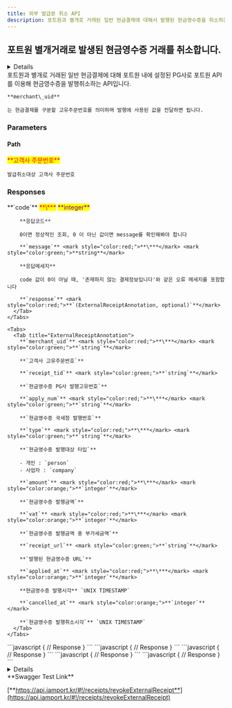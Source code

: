 ```yaml
---
title: 외부 발급분 취소 API
description: 포트원과 별개로 거래된 일반 현금결제에 대해서 발행된 현금영수증을 취소하는 API 입니다
---
```



## 포트원 별개거래로 발생된 현금영수증 거래를 취소합니다.

<Details>
  <p slot="summary"><strong>지원되는 PG사</strong> 확인하기</p>

  - **KG 이니시스**
  - **NHN KCP**
  - **헥토파이낸셜**
  - **나이스페이먼츠(구모듈/신모듈)**
  - **이지페이(KICC)**
  - **스마트로(신모듈)**
  - **나이스페이먼츠(신모듈)**
  - **웰컴페이먼츠**
</Details>

<Swagger method="delete" path="/receipts/external/{merchant_uid}" baseUrl="https://api.iamport.kr" summary="포트원에서 발급하지 않은 PG발급 거래를 취소합니다.">
  <SwaggerDescription>
    포트원과 별개로 거래된 일반 현금결제에 대해 포트원 내에 설정된 PG사로 포트원 API를 이용해 현금영수증을 발행취소하는 API입니다.

    **merchant\_uid**

    는 현금결제를 구분할 고유주문번호를 의미하며 발행에 사용된 값을 전달하면 됩니다.
  </SwaggerDescription>

  ### Parameters

  #### Path

  <SwaggerParameter name="merchant_uid" type="String" required="true">
    <mark style="color:red;">**고객사 주문번호**</mark>

    발급취소대상 고객사 주문번호
  </SwaggerParameter>

  ### Responses

  <SwaggerResponse status="200: OK" description="성공">
    <Tabs>
      <Tab title="ExternalReceiptResponse">
        **`code`** <mark style="color:red;">**\***</mark> <mark style="color:purple;">**integer**</mark>

        **응답코드**

        0이면 정상적인 조회, 0 이 아닌 값이면 message를 확인해봐야 합니다

        **`message`** <mark style="color:red;">**\***</mark> <mark style="color:green;">**string**</mark>

        **응답메세지**

        code 값이 0이 아닐 때, '존재하지 않는 결제정보입니다'와 같은 오류 메세지를 포함합니다

        **`response`** <mark style="color:red;">**`(ExternalReceiptAnnotation, optional)`**</mark>
      </Tab>
    </Tabs>

    <Tabs>
      <Tab title="ExternalReceiptAnnotation">
        **`merchant_uid`** <mark style="color:red;">**\***</mark> <mark style="color:green;">**`string`**</mark>

        **`고객사 고유주문번호`**

        **`receipt_tid`** <mark style="color:green;">**`string`**</mark>

        **`현금영수증 PG사 발행고유번호`**

        **`apply_num`** <mark style="color:red;">**\***</mark> <mark style="color:green;">**`string`**</mark>

        **`현금영수증 국세청 발행번호`**

        **`type`** <mark style="color:red;">**\***</mark> <mark style="color:green;">**`string`**</mark>

        **`현금영수증 발행대상 타입`**

        - 개인 : `person`
        - 사업자 : `company`

        **`amount`** <mark style="color:red;">**\***</mark> <mark style="color:orange;">**`integer`**</mark>

        **`현금영수증 발행금액`**

        **`vat`** <mark style="color:red;">**\***</mark> <mark style="color:orange;">**`integer`**</mark>

        **`현금영수증 발행금액 중 부가세금액`**

        **`receipt_url`** <mark style="color:green;">**`string`**</mark>

        **`발행된 현금영수증 URL`**

        **`applied_at`** <mark style="color:red;">**\***</mark> <mark style="color:orange;">**`integer`**</mark>

        **현금영수증 발행시각** `UNIX TIMESTAMP`

        **`cancelled_at`** <mark style="color:orange;">**`integer`**</mark>

        **`현금영수증 발행취소시각`** `UNIX TIMESTAMP`
      </Tab>
    </Tabs>
  </SwaggerResponse>

  <SwaggerResponse status="400: Bad Request" description="merchant_uid 파라미터가 누락된 경우">
    ```javascript
    {
      // Response
    }
    ```
  </SwaggerResponse>

  <SwaggerResponse status="401: Unauthorized" description="인증 Token이 전달되지 않았거나 유효하지 않은 경우">
    ```javascript
    {
      // Response
    }
    ```
  </SwaggerResponse>

  <SwaggerResponse status="404: Not Found" description="현금영수증 발행된 적이 없는 merchant_uid 에 대해 요청한 경우">
    ```javascript
    {
      // Response
    }
    ```
  </SwaggerResponse>

  <SwaggerResponse status="500: Internal Server Error" description="현금영수증 발행취소에 실패한 경우">
    ```javascript
    {
      // Response
    }
    ```
  </SwaggerResponse>

  <SwaggerResponse status="501: Not Implemented" description="현재 포트원이 현금영수증 관련 지원하지 않는 PG사인 경우">
    ```javascript
    {
      // Response
    }
    ```
  </SwaggerResponse>
</Swagger>

<Details>
  <p slot="summary">Response Model Schema</p>

  ```json
  {
    "code": 0,
    "message": "string",
    "response": {
      "merchant_uid": "string",
      "receipt_tid": "string",
      "apply_num": "string",
      "type": "person",
      "amount": 0,
      "vat": 0,
      "receipt_url": "string",
      "applied_at": 0,
      "cancelled_at": 0
    }
  }
  ```
</Details>

<Hint style="success">
  **Swagger Test Link**

  [**https://api.iamport.kr/#!/receipts/revokeExternalReceipt**](https://api.iamport.kr/#!/receipts/revokeExternalReceipt)
</Hint>
